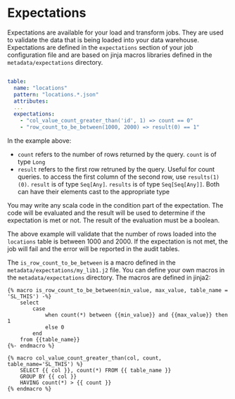 # Expectations


Expectations are available for your load and transform jobs. They are used to validate the data that is being loaded into your data warehouse. Expectations are defined in the `expectations` section of your job configuration file and
are based on jinja macros libraries defined in the `metadata/expectations` directory.


```yaml {7,8}

table:
  name: "locations"
  pattern: "locations.*.json"
  attributes:
  ...
  expectations:
    - "col_value_count_greater_than('id', 1) => count == 0"
    - "row_count_to_be_between(1000, 2000) => result(0) == 1"

```

In the example above:
- `count` refers to the number of rows returned by the query. `count` is of type `Long`
- `result` refers to the first row retruned by the query. Useful for count queries. 
to access the first column of the second row, use `results(1)(0)`. 
`result` is of type `Seq[Any]`. `results` is of type `Seq[Seq[Any]]`. Both can have their elements cast to the appropriate type

You may write any scala code in the condition part of the expectation. 
The code will be evaluated and the result will be used to determine if the expectation is met or not. 
The result of the evaluation must be a boolean.

The above example will validate that the number of rows loaded into the `locations` table is between 1000 and 2000. If the expectation is not met, the job will fail and the error will be reported in the audit tables.

The `is_row_count_to_be_between` is a macro defined in the `metadata/expectations/my_lib1.j2` file.
You can define your own macros in the `metadata/expectations` directory. 
The macros are defined in jinja2:

```jinja title="metadata/expectations/my_lib1.j2"
{% macro is_row_count_to_be_between(min_value, max_value, table_name = 'SL_THIS') -%}
    select 
        case 
            when count(*) between {{min_value}} and {{max_value}} then 1 
            else 0 
        end
    from {{table_name}}
{%- endmacro %}

{% macro col_value_count_greater_than(col, count, table_name='SL_THIS') %}
    SELECT {{ col }}, count(*) FROM {{ table_name }}
    GROUP BY {{ col }}
    HAVING count(*) > {{ count }}
{% endmacro %}


```
